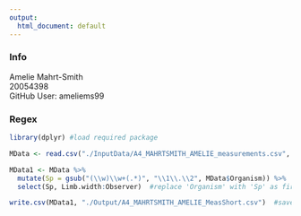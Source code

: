 ```yaml
---
output:
  html_document: default
---
```


### Info
Amelie Mahrt-Smith  
20054398  
GitHub User: ameliems99  


### Regex  
```r
library(dplyr) #load required package

MData <- read.csv("./InputData/A4_MAHRTSMITH_AMELIE_measurements.csv", header = TRUE)  #import dataset

MData1 <- MData %>%
  mutate(Sp = gsub("(\\w)\\w+(.*)", "\\1\\.\\2", MData$Organism)) %>%  #create column 'Sp' with 'Organism' genus abbreviated
  select(Sp, Limb.width:Observer)  #replace 'Organism' with 'Sp' as first column

write.csv(MData1, "./Output/A4_MAHRTSMITH_AMELIE_MeasShort.csv")  #save as new file in 'Output' folder
```